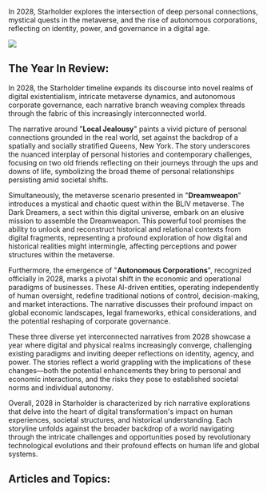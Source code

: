 In 2028, Starholder explores the intersection of deep personal connections, mystical quests in the metaverse, and the rise of autonomous corporations, reflecting on identity, power, and governance in a digital age.

![](https://www.blockstar.com/wp-content/uploads/2024/06/2028-dreamweapon.png)

## The Year In Review:
In 2028, the Starholder timeline expands its discourse into novel realms of digital existentialism, intricate metaverse dynamics, and autonomous corporate governance, each narrative branch weaving complex threads through the fabric of this increasingly interconnected world.

The narrative around "**Local Jealousy**" paints a vivid picture of personal connections grounded in the real world, set against the backdrop of a spatially and socially stratified Queens, New York. The story underscores the nuanced interplay of personal histories and contemporary challenges, focusing on two old friends reflecting on their journeys through the ups and downs of life, symbolizing the broad theme of personal relationships persisting amid societal shifts.

Simultaneously, the metaverse scenario presented in "**Dreamweapon**" introduces a mystical and chaotic quest within the BLIV metaverse. The Dark Dreamers, a sect within this digital universe, embark on an elusive mission to assemble the Dreamweapon. This powerful tool promises the ability to unlock and reconstruct historical and relational contexts from digital fragments, representing a profound exploration of how digital and historical realities might intermingle, affecting perceptions and power structures within the metaverse.

Furthermore, the emergence of "**Autonomous Corporations**", recognized officially in 2028, marks a pivotal shift in the economic and operational paradigms of businesses. These AI-driven entities, operating independently of human oversight, redefine traditional notions of control, decision-making, and market interactions. The narrative discusses their profound impact on global economic landscapes, legal frameworks, ethical considerations, and the potential reshaping of corporate governance.

These three diverse yet interconnected narratives from 2028 showcase a year where digital and physical realms increasingly converge, challenging existing paradigms and inviting deeper reflections on identity, agency, and power. The stories reflect a world grappling with the implications of these changes—both the potential enhancements they bring to personal and economic interactions, and the risks they pose to established societal norms and individual autonomy.

Overall, 2028 in Starholder is characterized by rich narrative explorations that delve into the heart of digital transformation's impact on human experiences, societal structures, and historical understanding. Each storyline unfolds against the broader backdrop of a world navigating through the intricate challenges and opportunities posed by revolutionary technological evolutions and their profound effects on human life and global systems.

## Articles and Topics:

